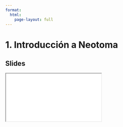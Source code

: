 ```yaml
---
format:
  html:
    page-layout: full
---
```


# 1. Introducción a Neotoma

<!-- ::: {.panel-tabset .nav-pills} -->

<!-- ## Video

<iframe
    class="video"
    src=""
    title="Module 0 Video - Module Learning Outcomes"
    frameborder="0"
    allow="accelerometer; autoplay; clipboard-write; encrypted-media; gyroscope; picture-in-picture"
    allowfullscreen
></iframe> -->

## Slides

<iframe
    class="slide-deck"
    src="slides/module0_00.html"
></iframe>


